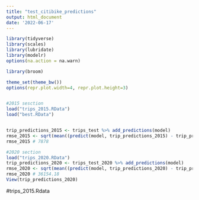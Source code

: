 ---
title: "test_citibike_predictions"
output: html_document
date: '2022-06-17'
---
```{r}
library(tidyverse)
library(scales)
library(lubridate)
library(modelr)
options(na.action = na.warn)

library(broom)

theme_set(theme_bw())
options(repr.plot.width=4, repr.plot.height=3)


#2015 sesction
load("trips_2015.RData")
load("best.RData")


trip_predictions_2015 <- trips_test %>% add_predictions(model)
rmse_2015 <- sqrt(mean((predict(model, trip_predictions_2015) - trip_predictions_2015$num_trips)^2))
rmse_2015 # 7878

#2020 section 
load("trips_2020.RData")
trip_predictions_2020 <- trips_test_2020 %>% add_predictions(model)
rmse_2020 <- sqrt(mean((predict(model, trip_predictions_2020) - trip_predictions_2020$num_trips_2020)^2))
rmse_2020 # 36154.18
View(trip_predictions_2020)
```

#trips_2015.Rdata

